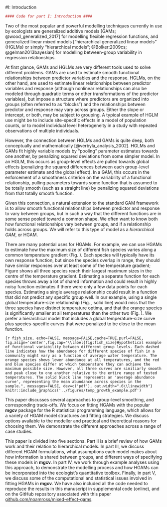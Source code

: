 
#I: Introduction

```r
#### Code for part I: Introduction ####
```
Two of the most popular and powerful modelling techniques currently in use by ecologists are generalized additive models [GAMs; @wood_generalized_2017] for modelling flexible regression functions, and generalized linear mixed models ["hierarchical generalized linear models" (HGLMs) or simply "hierarchical models"; @Bolker:2009cs; @gelman2013bayesian] for modelling between-group variability in regression relationships.

At first glance, GAMs and HGLMs are very different tools used to solve different problems. GAMs are used to estimate smooth functional relationships between predictor variables and the response. HGLMs, on the other hand, are used to estimate linear relationships between predictor variables and response (although nonlinear relationships can also be modeled through quadratic terms or other transformations of the predictor variables), but impose a structure where predictors are organized into groups (often referred to as "blocks") and the relationships between predictor and response may vary across groups. Either the slope or intercept, or both, may be subject to grouping. A typical example of HGLM use might be to include site-specific effects in a model of population counts, or to model individual level heterogeneity in a study with repeated observations of multiple individuals.

However, the connection between HGLMs and GAMs is quite deep, both conceptually and mathematically  [@verbyla_analysis_2002]. HGLMs and GAMs fit highly variable models by "pooling" parameter estimates towards one another, by penalizing squared deviations from some simpler model. In an HGLM, this occurs as group-level effects are pulled towards global effects (penalizing the squared differences between each group-level parameter estimate and the global effect). In a GAM, this occurs in the enforcement of a smoothness criterion on the variability of a functional relationship, pulling parameters towards some function that is assumed to be totally smooth (such as a straight line) by penalizing squared deviations from that totally smooth function.

Given this connection, a natural extension to the standard GAM framework is to allow smooth functional relationships between predictor and response to vary between groups, but in such a way that the different functions are in some sense pooled toward a common shape. We often want to know both how functional relationships vary between groups, and if a relationship holds across groups. We will refer to this type of model as a *hierarchical GAM*, or HGAM.  

There are many potential uses for HGAMs. For example, we can use HGAMs to estimate how the  maximum size of different fish species varies along a common temperature gradient (Fig.  \ref{fig:fish_size}). Each species will typically have its own response function, but since the species overlap in range, they should have similar responses over at least some of the temperature gradient; Figure \ref{fig:fish_size} shows all three species reach their largest maximum sizes in the centre of the temperature gradient. Estimating a separate function for each species throws away a lot of shared information and could result in highly noisy function estimates if there were only a few data points for each species. Estimating a single average relationship could result in a function that did not predict any specific group well. In our example, using a single global temperature-size relationship (Fig. \ref{fig:fish_size}, solid line) would miss that the three species have distinct temperature optima, and that the orange species is significantly smaller at all temperatures than the other two (Fig. \ref{fig:fish_size}). We prefer a hierarchical model that includes a global temperature-size curve plus species-specific curves that were penalized to be close to the mean function.

```{r fish_size, echo=FALSE, message=FALSE,cache=TRUE,purl=FALSE, fig.align='center',fig.cap="\\label{fig:fish_size}Hypothetical example of functional variability between different group levels. Each dashed line indicates how the abundance for different species of fish in a community might vary as a function of average water temperature. The orange species shows lower abundance at all temperatures, and the red and blue species differ at which temperature they can achieve the maximum possible size. However, all three curves are similiarly smooth and peak close to one another relative to the entire range of tested temperatures. The solid black line represents an 'average abundance curve', representing the mean abundance across species in the sample.", messages=FALSE, dev=c('pdf'), out.width=".6\\linewidth"}
knitr::include_graphics('../figures/temp_growth_example.pdf')
```

This paper discusses several approaches to group-level smoothing, and corresponding trade-offs.  We focus on fitting HGAMs with the popular **mgcv** package for the R statistical programming language,  which allows for a variety of HGAM model structures and fitting strategies. We discuss options available to the modeller and practical and theoretical reasons for choosing them.  We demonstrate the different approaches across a range of case studies.

This paper is divided into five sections. Part II is a brief review of how GAMs work and their relation to hierarchical models. In part III, we discuss different HGAM formulations, what assumptions each model makes about how information is shared between groups, and different ways of specifying these models in **mgcv**. In part IV, we work through example analyses using this approach, to demonstrate the modelling process and how HGAMs can be incorporated into the ecologist's quantitative toolbox. Finally, in part V, we discuss some of the computational and statistical issues involved in fitting HGAMs in **mgcv**. We have also included all the code needed to reproduce the results in this manuscript in supplemental code (online), and on the GitHub repository associated with this paper [github.com/noamross/mixed-effect-gams](http://www.github.com/noamross/mixed-effect-gams).


